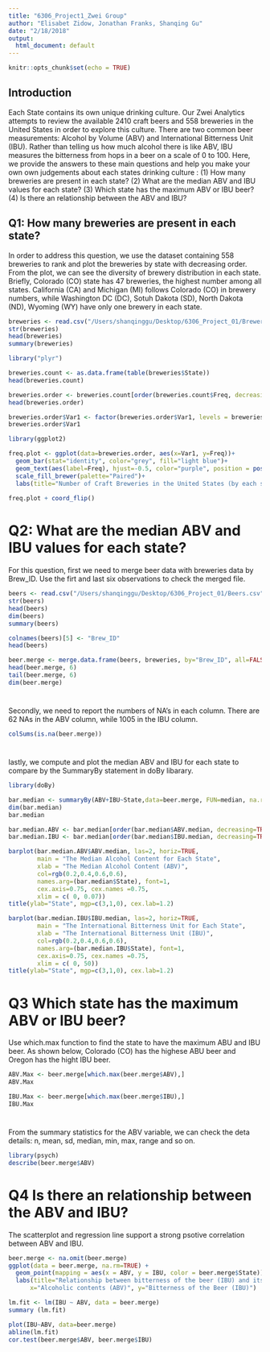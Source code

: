 ```yaml
---
title: "6306_Project1_Zwei Group"
author: "Elisabet Zidow, Jonathan Franks, Shanqing Gu"
date: "2/18/2018"
output:
  html_document: default
---
```


```r
knitr::opts_chunk$set(echo = TRUE)
```

## Introduction

Each State contains its own unique drinking culture. Our Zwei Analytics attempts to review the available 2410 craft beers and 558 breweries in the United States in order to explore this culture. There are two common beer measurements: Alcohol by Volume (ABV) and International Bitterness Unit (IBU). Rather than telling us how much alcohol there is like ABV, IBU measures the bitterness from hops in a beer on a scale of 0 to 100. Here, we provide the answers to these main questions and help you make your own own judgements about each states drinking culture : (1) How many breweries are present in each state? (2) What are the median ABV and IBU values for each state? (3) Which state has the maximum ABV or IBU beer? (4) Is there an relationship between the ABV and IBU?  

## Q1: How many breweries are present in each state?

In order to address this question, we use the dataset containing 558 breweries to rank and plot the breweries by state with decreasing order. From the plot, we can see the diversity of brewery distribution in each state. Briefly, Colorado (CO) state has 47 breweries, the highest number among all states. California (CA) and Michigan (MI) follows Colorado (CO) in brewery numbers, while Washington DC (DC), Sotuh Dakota (SD), North Dakota (ND), Wyoming (WY) have only one brewery in each state.  

```r
breweries <- read.csv("/Users/shanqinggu/Desktop/6306_Project_01/Breweries.csv", header=TRUE)
str(breweries)
head(breweries)
summary(breweries)

library("plyr")

breweries.count <- as.data.frame(table(breweries$State))
head(breweries.count)

breweries.order <- breweries.count[order(breweries.count$Freq, decreasing=TRUE),]
head(breweries.order)

breweries.order$Var1 <- factor(breweries.order$Var1, levels = breweries.order$Var1[order(breweries.order$Freq)])
breweries.order$Var1

library(ggplot2)

freq.plot <- ggplot(data=breweries.order, aes(x=Var1, y=Freq))+ 
  geom_bar(stat="identity", color="grey", fill="light blue")+
  geom_text(aes(label=Freq), hjust=-0.5, color="purple", position = position_dodge(0.9), size=3.5)+
  scale_fill_brewer(palette="Paired")+
  labs(title="Number of Craft Breweries in the United States (by each state)", x="State", y="Number of Craft Breweries")
  
freq.plot + coord_flip()
```

# Q2: What are the median ABV and IBU values for each state?

For this question, first we need to merge beer data with breweries data by Brew_ID. Use the firt and last six observations to check the merged file.

```r
beers <- read.csv("/Users/shanqinggu/Desktop/6306_Project_01/Beers.csv", header=TRUE)
str(beers)
head(beers)
dim(beers)
summary(beers)

colnames(beers)[5] <- "Brew_ID"
head(beers)

beer.merge <- merge.data.frame(beers, breweries, by="Brew_ID", all=FALSE)
head(beer.merge, 6)
tail(beer.merge, 6)
dim(beer.merge)
```

# 

Secondly, we need to report the numbers of NA's in each column. There are 62 NAs in the ABV column, while 1005 in the IBU column. 

```r
colSums(is.na(beer.merge))
```

# 

lastly, we compute and plot the median ABV and IBU for each state to compare by the SummaryBy statement in doBy libarary.

```r

library(doBy)

bar.median <- summaryBy(ABV+IBU~State,data=beer.merge, FUN=median, na.rm=TRUE)
dim(bar.median)
bar.median

bar.median.ABV <- bar.median[order(bar.median$ABV.median, decreasing=TRUE),]
bar.median.IBU <- bar.median[order(bar.median$IBU.median, decreasing=TRUE),]

barplot(bar.median.ABV$ABV.median, las=2, horiz=TRUE, 
        main = "The Median Alcohol Content for Each State", 
        xlab = "The Median Alcohol Content (ABV)", 
        col=rgb(0.2,0.4,0.6,0.6),
        names.arg=(bar.median$State), font=1,
        cex.axis=0.75, cex.names =0.75,
        xlim = c( 0, 0.07))
title(ylab="State", mgp=c(3,1,0), cex.lab=1.2)

barplot(bar.median.IBU$IBU.median, las=2, horiz=TRUE, 
        main = "The International Bitterness Unit for Each State", 
        xlab = "The International Bitterness Unit (IBU)", 
        col=rgb(0.2,0.4,0.6,0.6),
        names.arg=(bar.median.IBU$State), font=1,
        cex.axis=0.75, cex.names =0.75,
        xlim = c( 0, 50))
title(ylab="State", mgp=c(3,1,0), cex.lab=1.2)
```

# Q3  Which state has the maximum ABV or IBU beer? 

Use which.max function to find the state to have the maximum ABU and IBU beer.  As shown below, Colorado (CO) has the highese ABU beer and Oregon has the hight IBU beer.

```r
ABV.Max <- beer.merge[which.max(beer.merge$ABV),]
ABV.Max

IBU.Max <- beer.merge[which.max(beer.merge$IBU),]
IBU.Max
```

# 
From the summary statistics for the ABV variable, we can check the deta details: n, mean, sd, median, min, max, range and so on.

```r

library(psych)
describe(beer.merge$ABV)
```

# Q4 Is there an relationship between the ABV and IBU? 

The scatterplot and regression line support a strong psotive correlation between ABV and IBU. 

```r
beer.merge <- na.omit(beer.merge)
ggplot(data = beer.merge, na.rm=TRUE) + 
  geom_point(mapping = aes(x = ABV, y = IBU, color = beer.merge$State))+
  labs(title="Relationship between bitterness of the beer (IBU) and its alcoholic contents (ABV) with scatter plot", 
      x="Alcoholic contents (ABV)", y="Bitterness of the Beer (IBU)")

lm.fit <- lm(IBU ~ ABV, data = beer.merge)
summary (lm.fit)

plot(IBU~ABV, data=beer.merge)
abline(lm.fit)
cor.test(beer.merge$ABV, beer.merge$IBU)
```
